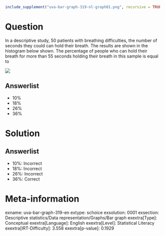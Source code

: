 ```r
include_supplement("uva-bar-graph-319-nl-graph01.png", recursive = TRUE)
```

Question
========

In a descriptive study, 50 patients with breathing difficulties, the number of seconds they could can hold their breath. The results are shown in the histogram below shown. The percentage of people who can hold their breath for more than 55 seconds holding their breath in this sample is equal to

![](uva-bar-graph-319-nl-graph01.png)

Answerlist
----------

* 10%
* 18%
* 26%
* 36%

Solution
========

Answerlist
----------

* 10%: Incorrect
* 18%: Incorrect
* 26%: Incorrect
* 36%: Correct

Meta-information
================
exname: uva-bar-graph-319-en
extype: schoice
exsolution: 0001
exsection: Descriptive statistics/Data representation/Graphs/Bar graph
exextra[Type]: Conceptual
exextra[Language]: English
exextra[Level]: Statistical Literacy
exextra[IRT-Difficulty]: 3.558
exextra[p-value]: 0.1929
